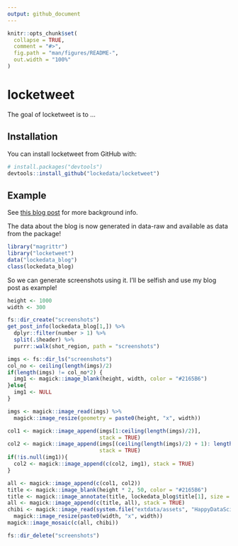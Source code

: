 ```yaml
---
output: github_document
---
```


<!-- README.md is generated from README.Rmd. Please edit that file -->

```r
knitr::opts_chunk$set(
  collapse = TRUE,
  comment = "#>",
  fig.path = "man/figures/README-",
  out.width = "100%"
)
```
# locketweet

The goal of locketweet is to ...

## Installation

You can install locketweet from GitHub with:

```r
# install.packages("devtools")
devtools::install_github("lockedata/locketweet")
```

## Example

See [this blog post](https://itsalocke.com/blog/how-to-maraaverickfy-a-blog-post-without-even-reading-it/) for more background info.

The data about the blog is now generated in data-raw and available as data from the package!


```r
library("magrittr")
library("locketweet")
data("lockedata_blog")
class(lockedata_blog)
```

So we can generate screenshots using it. I'll be selfish and use my blog post as example!

```r


height <- 1000
width <- 300

fs::dir_create("screenshots")
get_post_info(lockedata_blog[1,]) %>%
  dplyr::filter(number > 1) %>%
  split(.$header) %>%
  purrr::walk(shot_region, path = "screenshots")  
```

```r
imgs <- fs::dir_ls("screenshots")
col_no <- ceiling(length(imgs)/2)
if(length(imgs) != col_no*2) {
  img1 <- magick::image_blank(height, width, color = "#2165B6") 
}else{
  img1 <- NULL
}

imgs <- magick::image_read(imgs) %>%
  magick::image_resize(geometry = paste0(height, "x", width))

col1 <- magick::image_append(imgs[1:ceiling(length(imgs)/2)],
                             stack = TRUE)
col2 <- magick::image_append(imgs[(ceiling(length(imgs)/2) + 1): length(imgs)],
                             stack = TRUE)
if(!is.null(img1)){
  col2 <- magick::image_append(c(col2, img1), stack = TRUE)
}

all <- magick::image_append(c(col1, col2))
title <- magick::image_blank(height * 2, 50, color = "#2165B6")
title <- magick::image_annotate(title, lockedata_blog$title[1], size = 50)
all <- magick::image_append(c(title, all), stack = TRUE)
chibi <- magick::image_read(system.file("extdata/assets", "HappyDataScienceSteffy_preview.png", package = "locketweet")) %>%
  magick::image_resize(paste0(width, "x", width))
magick::image_mosaic(c(all, chibi)) 
```


```r
fs::dir_delete("screenshots")
```

